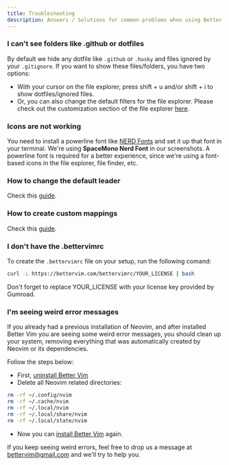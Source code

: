 ```yaml
---
title: Troubleshooting
description: Answers / Solutions for common problems when using Better Vim.
---
```


### I can't see folders like .github or dotfiles

By default we hide any dotfile like `.github` or `.husky` and files ignored by your `.gitignore`. If you want to show
these files/folders, you have two options:

- With your cursor on the file explorer, press <span>shift</span> + <span>u</span> and/or <span>shift</span> + <span>i</span> to show dotfiles/ignored files.
- Or, you can also change the default filters for the file explorer. Please check out the customization section of the file explorer [here](/docs/customization/plugins#nvimtree-options-(file-explorer)).

### Icons are not working

You need to install a powerline font like [NERD Fonts](https://www.nerdfonts.com/font-downloads) and set it up that font in your terminal. We're using **SpaceMono Nerd Font** in our screenshots. A powerline font is required for a better experience, since we're using a font-based icons in the file explorer, file finder, etc.

### How to change the default leader

Check this [guide](/docs/mappings/custom-mappings#changing-the-default-leader-key).

### How to create custom mappings

Check this [guide](/docs/mappings/custom-mappings#creating-your-own-mappings).

### I don't have the .bettervimrc

To create the `.bettervimrc` file on your setup, run the following comand:

```bash
curl -L https://bettervim.com/bettervimrc/YOUR_LICENSE | bash
```
<Note>Don't forget to replace <span>YOUR_LICENSE</span> with your license key provided by Gumroad.</Note>

### I'm seeing weird error messages

If you already had a previous installation of Neovim, and after installed Better Vim
you are seeing some weird error messages, you should clean up your system,
removing everything that was automatically created by Neovim or its dependencies.

Follow the steps below:

- First, [uninstall Better Vim](/docs/overview/uninstalling)
- Delete all Neovim related directories:

```bash
rm -rf ~/.config/nvim
rm -rf ~/.cache/nvim
rm -rf ~/.local/nvim
rm -rf ~/.local/share/nvim
rm -rf ~/.local/state/nvim
```

- Now you can [install Better Vim](/docs/overview/installation) again.

If you keep seeing weird errors, feel free to drop us a message at [bettervim@gmail.com](bettervim@gmail.com)
and we'll try to help you.
